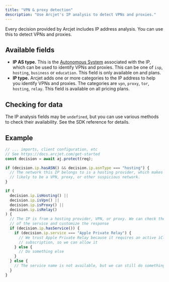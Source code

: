 ```yaml
---
title: "VPN & proxy detection"
description: "Use Arcjet's IP analysis to detect VPNs and proxies."
---
```



Every decision provided by Arcjet includes IP address analysis. You can use this
to detect VPNs and proxies.

## Available fields

- **IP AS type.** This is the [Autonomous
  System](<https://en.wikipedia.org/wiki/Autonomous_system_(Internet)>)
  associated with the IP, which can be used to identify VPNs and proxies. This
  can be one of `isp`, `hosting`, `business` or `education`. This field is only
  available on <Badge text="Pro" variant="note" /> and <Badge text="Enterprise" variant="tip" /> plans.
- **IP type.** Arcjet adds one or more categories to the IP address to help you
  identify VPNs and proxies. The categories are `vpn`, `proxy`, `tor`,
  `hosting`, `relay`. This field is available on all pricing plans.

## Checking for data

The IP analysis fields may be `undefined`, but you can use various methods to
check their availability. See the SDK reference for details.

## Example

```ts
// ... imports, client configuration, etc
// See https://docs.arcjet.com/get-started
const decision = await aj.protect(req);

if (decision.ip.hasASN() && decision.ip.asnType === "hosting") {
  // The network this IP belongs to is a hosting provider, which makes it more
  // likely to be a VPN, proxy, or other suspicious network.
}

if (
  decision.ip.isHosting() ||
  decision.ip.isVpn() ||
  decision.ip.isProxy() ||
  decision.ip.isRelay()
) {
  // The IP is from a hosting provider, VPN, or proxy. We can check the name
  // of the service and customize the response
  if (decision.ip.hasService()) {
    if (decision.ip.service === "Apple Private Relay") {
      // We trust Apple Private Relay because it requires an active iCloud
      // subscription, so we can allow it
    } else {
      // Do something else
    }
  } else {
    // The service name is not available, but we can still do something here
  }
}
```
